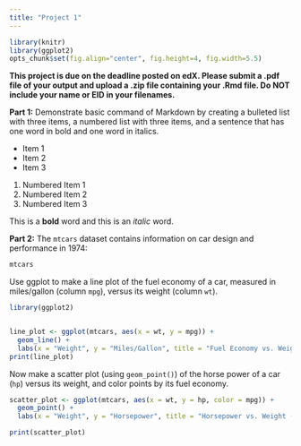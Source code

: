 ---
title: "Project 1"
---

```{r global_options, include=FALSE}
library(knitr)
library(ggplot2)
opts_chunk$set(fig.align="center", fig.height=4, fig.width=5.5)
```

**This project is due on the deadline posted on edX. Please submit a .pdf file of your output and upload a .zip file containing your .Rmd file. Do NOT include your name or EID in your filenames.**


**Part 1:** Demonstrate basic command of Markdown by creating a bulleted list with three items, a numbered list with three items, and a sentence that has one word in bold and one word in italics.

- Item 1
- Item 2
- Item 3

1. Numbered Item 1
2. Numbered Item 2
3. Numbered Item 3

This is a **bold** word and this is an *italic* word.


**Part 2:** The `mtcars` dataset contains information on car design and performance in 1974:

```{r}
mtcars
```

Use ggplot to make a line plot of the fuel economy of a car, measured in miles/gallon (column `mpg`), versus its weight (column `wt`).

```{r}

library(ggplot2)


line_plot <- ggplot(mtcars, aes(x = wt, y = mpg)) +
  geom_line() +
  labs(x = "Weight", y = "Miles/Gallon", title = "Fuel Economy vs. Weight")
print(line_plot)
```

Now make a scatter plot (using `geom_point()`) of the horse power of a car (`hp`) versus its weight, and color points by its fuel economy.

```{r}

scatter_plot <- ggplot(mtcars, aes(x = wt, y = hp, color = mpg)) +
  geom_point() +
  labs(x = "Weight", y = "Horsepower", title = "Horsepower vs. Weight (Colored by Fuel Economy)")

print(scatter_plot)
```
